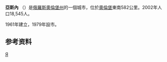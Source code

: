 {{Infobox Russian town
|en_name=Yasny
|ru_name=Ясный
|image_skyline=Yasny.jpg
|image_caption=
|coordinates = {{coord|51|03|N|59|58|E|display=inline,title}}
|map_label_position=top
|image_coa=
|coa_caption=
|image_flag=
|flag_caption=
|anthem=
|anthem_ref=
|holiday=
|holiday_ref=
|federal_subject=[[奧倫堡州|奧倫堡州]]
|federal_subject_ref=<ref name="Ref124">Law #1370/276-IV-OZ</ref>
|adm_data_as_of=December 2014
|adm_city_jur={{tsl|en|City of federal subject significance||Town}} of Yasny
|adm_city_jur_ref=<ref name="Ref124" />
|adm_ctr_of1=[[亞斯內區|亞斯內區]]
|adm_ctr_of1_ref=<ref name="OKATO">{{OKATO reference|53 259}}</ref>
|adm_ctr_of2=Town of Yasny
|adm_ctr_of2_ref=<ref name="OKATO2">{{OKATO reference|53 432}}</ref>
|inhabloc_cat=Town
|inhabloc_cat_ref=<ref name="Ref124" />
|inhabloc_type=
|inhabloc_type_ref=
|mun_data_as_of=May 2015
|urban_okrug_jur={{tsl|en|Yasnensky Urban Okrug||Yasnensky Urban Okrug}}
|urban_okrug_jur_ref=<ref name="OrenburgO_mun">Law #2367/495-IV-OZ</ref>
|mun_admctr_of=Yasnensky Urban Okrug
|mun_admctr_of_ref=<ref name="OrenburgOYasnenskyUO">Law #3027/832-V-OZ</ref>
|leader_title=
|leader_title_ref=
|leader_name=
|leader_name_ref=
|representative_body=
|representative_body_ref=
|area_of_what=
|area_as_of=
|area_km2=
|area_km2_ref=
|pop_2010census=17363
|pop_2010census_ref=<ref name="2010Census">{{ru-pop-ref|2010Census}}</ref>
|pop_density=
|pop_density_as_of=
|pop_density_ref=
|pop_latest=
|pop_latest_date=
|pop_latest_ref=
|established_date=1961
|established_title=
|established_date_ref=
|current_cat_date=1979
|current_cat_date_ref=
|prev_name1=
|prev_name1_date=
|prev_name1_ref=
|postal_codes=462780, 462781
|dialing_codes=35368
|dialing_codes_ref=
|website=
|website_ref=
|commonscat=
|date=2012-11
}}
'''亞斯內''' （{{lang-ru|Я́сный}}）是[[俄羅斯|俄羅斯]][[奧倫堡州|奧倫堡州]]的一個城市，位於[[奧倫堡|奧倫堡]]東南582公里。2002年人口18,545人。

1961年建立，1979年設市。

==参考资料==
{{refs}}

{{奧倫堡州行政區劃}}
[[Category:奧倫堡州城市|Я]]